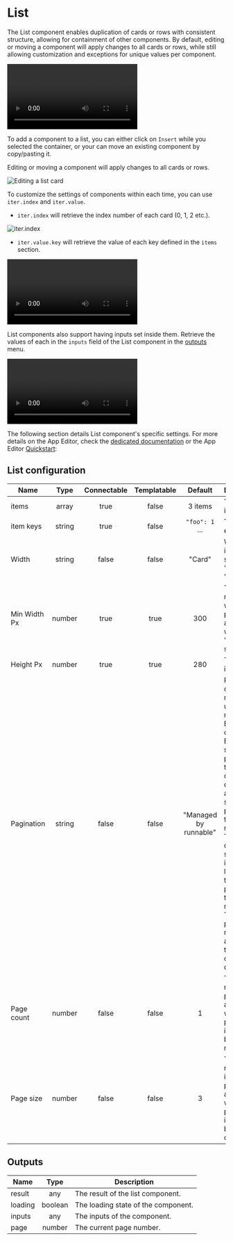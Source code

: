 

# List

The List component enables duplication of cards or rows with consistent structure, allowing for containment of other components. By default, editing or moving a component will apply changes to all cards or rows, while still allowing customization and exceptions for unique values per component.

<video
    className="border-2 rounded-xl object-cover w-full h-full dark:border-gray-800"
    autoPlay
    controls
    src="/videos/list_component.mp4"
    alt="list component"
/>
<br/>

To add a component to a list, you can either click on `Insert` while you selected the container, or your can move an existing component by copy/pasting it.

Editing or moving a component will apply changes to all cards or rows.

![Editing a list card](../../assets/apps/4_app_component_library/editing_list.gif 'Editing a list card')

To customize the settings of components within each time, you can use `iter.index` and `iter.value`.

- `iter.index` will retrieve the index number of each card (0, 1, 2 etc.).

![iter.index](../../assets/apps/4_app_component_library/iter.index.png.webp)

- `iter.value.key` will retrieve the value of each key defined in the `items` section.

<video
    className="border-2 rounded-xl object-cover w-full h-full dark:border-gray-800"
    autoPlay
    controls
    src="/videos/iter.value.mp4"
    alt="iter.value"
/>
<br/>

List components also support having inputs set inside them. Retrieve the values of each in the `inputs` field of the List component in the [outputs](../2_outputs.mdx) menu.

<video
    className="border-2 rounded-xl object-cover w-full h-full dark:border-gray-800"
    autoPlay
    controls
    src="/videos/list_inputs.mp4"
    alt="List inputs"
/>
<br/>

The following section details List component's specific settings. For more details on the App Editor, check the [dedicated documentation](../0_app_editor/index.mdx) or the App Editor [Quickstart](../../getting_started/7_apps_quickstart/index.mdx):

<div class="grid grid-cols-2 gap-6 mb-4">
    <DocCard
        color="orange"
        title="App Editor Documentation"
        description="The app editor is a low-code builder to create apps with components, create interactions with runnables, and configure the app settings."
        href="/docs/apps/app_editor"
    />
    <DocCard
        color="orange"
        title="Apps Quickstart"
        description="Learn how to build your first app in a matter of minutes."
        href="/docs/getting_started/apps_quickstart"
    />
</div>

## List configuration

| Name         |  Type  | Connectable | Templatable |        Default        | Description                                                                                                                                                                                                                                                                                                       |
| ------------ | :----: | :---------: | :---------: | :-------------------: | ----------------------------------------------------------------------------------------------------------------------------------------------------------------------------------------------------------------------------------------------------------------------------------------------------------------- |
| items        | array  |    true     |    false    |        3 items        | The list items.                                                                                                                                                                                                                                                                                                   |
| item keys    | string |    true     |    false    |    `"foo": 1` ...     | The keys of each card.                                                                                                                                                                                                                                                                                            |
| Width        | string |    false    |    false    |        "Card"         | Whether items should be "Card" of "Full Row".                                                                                                                                                                                                                                                                     |
| Min Width Px | number |    true     |    true     |          300          | The minimum width in pixels. Only applies when "Width" is set to Card                                                                                                                                                                                                                                             |
| Height Px    | number |    true     |    true     |          280          | The height in pixels.                                                                                                                                                                                                                                                                                             |
| Pagination   | string |    false    |    false    | "Managed by runnable" | Pagination can be managed using two methods: By the component: Based on a specified page size, the component divides the array into several pages. By the runnable: The component shows all items, leaving the task of pagination to the runnable. The current page number is available in the component outputs. |
| Page count   | number |    false    |    false    |           1           | The number of pages. Only applies when pagination is managed by the runnable.                                                                                                                                                                                                                                     |
| Page size    | number |    false    |    false    |           3           | The number of items per page. Only applies when pagination is managed by component.                                                                                                                                                                                                                               |

## Outputs

| Name    |  Type   | Description                             |
| ------- | :-----: | --------------------------------------- |
| result  |   any   | The result of the list component.       |
| loading | boolean | The loading state of the component.     |
| inputs  |   any   | The inputs of the component. |
| page    | number  | The current page number.                |
